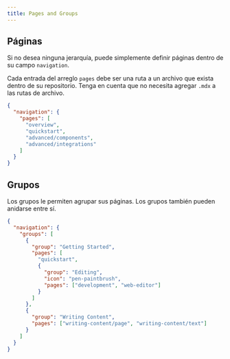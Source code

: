 ```yaml
---
title: Pages and Groups
---
```


## Páginas

Si no desea ninguna jerarquía, puede simplemente definir páginas dentro de su campo `navigation`.

Cada entrada del arreglo `pages` debe ser una ruta a un archivo que exista dentro de su repositorio.
Tenga en cuenta que no necesita agregar `.mdx` a las rutas de archivo.

```json
{
  "navigation": {
    "pages": [
      "overview",
      "quickstart",
      "advanced/components",
      "advanced/integrations"
    ]
  }
}
```

## Grupos

Los grupos le permiten agrupar sus páginas. Los grupos también pueden anidarse entre sí.

```json
{
  "navigation": {
    "groups": [
      {
        "group": "Getting Started",
        "pages": [
          "quickstart",
          {
            "group": "Editing",
            "icon": "pen-paintbrush",
            "pages": ["development", "web-editor"]
          }
        ]
      },
      {
        "group": "Writing Content",
        "pages": ["writing-content/page", "writing-content/text"]
      }
    ]
  }
}
```
